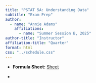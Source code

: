 ```yaml
---
title: "PSTAT 5A: Understanding Data"
subtitle: "Exam Prep"
author:
  - name: "Annie Adams"
    affiliations:
      - name: "Summer Session B, 2025"
author-title: "Instructor"
affiliation-title: "Quarter"
format: html
css: "../schedule.css"
---
```


-   **Formula Sheet:** <a href = "../Files/ExamInfo/Final_Formula_Sheet.pdf" class = "button label-outline" target = "_blank">Sheet</a> 

-  